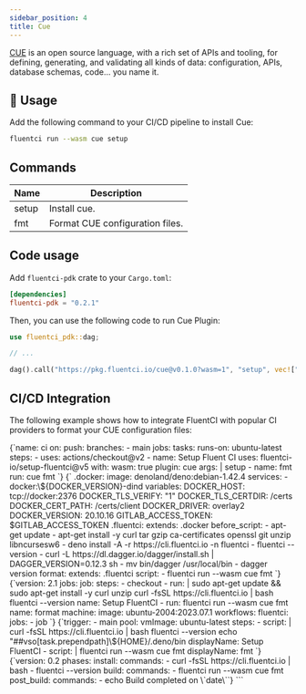 ```yaml
---
sidebar_position: 4
title: Cue
---
```


[CUE](https://cuelang.org/) is an open source language, with a rich set of APIs and tooling, for defining, generating, and validating all kinds of data: configuration, APIs, database schemas, code... you name it.

## 🚀 Usage

Add the following command to your CI/CD pipeline to install Cue:

```bash
fluentci run --wasm cue setup
```

## Commands

| Name  | Description                     |
| ----- | ------------------------------- |
| setup | Install cue.                    |
| fmt   | Format CUE configuration files. |

## Code usage

Add `fluentci-pdk` crate to your `Cargo.toml`:

```toml
[dependencies]
fluentci-pdk = "0.2.1"
```

Then, you can use the following code to run Cue Plugin:

```rust
use fluentci_pdk::dag;

// ...

dag().call("https://pkg.fluentci.io/cue@v0.1.0?wasm=1", "setup", vec!["latest"])?;
```

## CI/CD Integration

The following example shows how to integrate FluentCI with popular CI providers to format your CUE configuration files:


<Tabs>
  <TabItem value="gha" label="Github Actions">
    <CodeBlock language="yaml" title="ci.yml">
      {`name: ci
on:
  push:
    branches:
      - main
jobs:
  tasks:
    runs-on: ubuntu-latest
    steps:
      - uses: actions/checkout@v2
      - name: Setup Fluent CI
        uses: fluentci-io/setup-fluentci@v5
        with:
          wasm: true
          plugin: cue
          args: |
            setup
      - name: fmt
        run: cue fmt
      `}
    </CodeBlock>
  </TabItem>
  <TabItem value="gitlab" label="GitLab CI">
    <CodeBlock language="yaml" title=".gitlab-ci.yml">
      {`
.docker:
  image: denoland/deno:debian-1.42.4
  services:
    - docker:\${DOCKER_VERSION}-dind
  variables:
    DOCKER_HOST: tcp://docker:2376
    DOCKER_TLS_VERIFY: "1"
    DOCKER_TLS_CERTDIR: /certs
    DOCKER_CERT_PATH: /certs/client
    DOCKER_DRIVER: overlay2
    DOCKER_VERSION: 20.10.16
    GITLAB_ACCESS_TOKEN: $GITLAB_ACCESS_TOKEN
.fluentci:
  extends: .docker
  before_script:
    - apt-get update
    - apt-get install -y curl tar gzip ca-certificates openssl git unzip libncursesw6
    - deno install -A -r https://cli.fluentci.io -n fluentci
    - fluentci --version
    - curl -L https://dl.dagger.io/dagger/install.sh | DAGGER_VERSION=0.12.3 sh
    - mv bin/dagger /usr/local/bin
    - dagger version
format:
  extends: .fluentci
  script:
    - fluentci run --wasm cue fmt
`}

</CodeBlock>
</TabItem>
<TabItem value="circleci" label="Circle CI">
<CodeBlock language="yaml" title=".circleci/config.yml">
{`version: 2.1
jobs:
  job:
    steps:
      - checkout
      - run: |
          sudo apt-get update && sudo apt-get install -y curl unzip
          curl -fsSL https://cli.fluentci.io | bash
          fluentci --version
        name: Setup FluentCI
      - run: fluentci run --wasm cue fmt
        name: format
    machine:
      image: ubuntu-2004:2023.07.1
workflows:
  fluentci:
    jobs:
      - job
`}
</CodeBlock>
</TabItem>
<TabItem value="azure" label="Azure Pipelines">
<CodeBlock language="yaml" title="azure-pipelines.yml">
{`trigger:
  - main
pool:
  vmImage: ubuntu-latest
steps:
  - script: |
      curl -fsSL https://cli.fluentci.io | bash
      fluentci --version
      echo "##vso[task.prependpath]\${HOME}/.deno/bin
    displayName: Setup FluentCI
  - script: |
      fluentci run --wasm cue fmt
    displayName: fmt
`}
</CodeBlock>
</TabItem>
<TabItem value="aws" label="AWS CodePipeline">
<CodeBlock language="yaml" title="buildspec.yml">
{`version: 0.2
phases:
  install:
    commands:
      - curl -fsSL https://cli.fluentci.io | bash
      - fluentci --version
  build:
    commands:
      - fluentci run --wasm cue fmt
  post_build:
    commands:
      - echo Build completed on \`date\``}
</CodeBlock>
</TabItem>
</Tabs>
```

